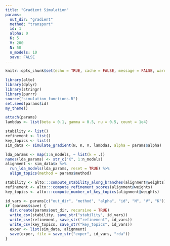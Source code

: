 ```yaml
---
title: "Gradient Simulation"
params:
  out_dir: "gradient"
  method: "transport"
  id: 1
  alpha: 0
  K: 5
  V: 200
  N: 50
  n_models: 10
  save: FALSE
---
```


```r
knitr::opts_chunk$set(echo = TRUE, cache = FALSE, message = FALSE, warning = FALSE)
```

```r
library(alto)
library(dplyr)
library(stringr)
library(purrr)
source("simulation_functions.R")
set.seed(params$id)
my_theme()
```

```r
attach(params)
lambdas <- list(beta = 0.1, gamma = 0.5, nu = 0.5, count = 1e4)
```

```r
stability <- list()
refinement <- list()
key_topics <- list()
sim_data <- simulate_gradient(N, K, V, lambdas, alpha = params$alpha)
```

```r
lda_params <- map(1:n_models, ~ list(k = .))
names(lda_params) <- str_c("K", 1:n_models)
alignment <- sim_data$x %>%
  run_lda_models(lda_params, reset = TRUE) %>%
  align_topics(method = params$method)
```

```r
stability <- alto:::compute_stability_along_branches(alignment@weights)
refinement <- alto:::compute_refinement_scores(alignment@weights)
key_topics <- alto:::compute_number_of_key_topics(alignment@weights)
```


```r
id_vars <- params[c("out_dir", "method", "alpha", "id", "N", "V", "K")]
if (params$save) {
  dir.create(params$out_dir, recursive = TRUE)
  write_csv(stability, save_str("stability", id_vars))
  write_csv(refinement, save_str("refinement", id_vars))
  write_csv(key_topics, save_str("key_topics", id_vars))
  exper <- list(sim_data, alignment)
  save(exper, file = save_str("exper", id_vars, "rda"))
}
```
